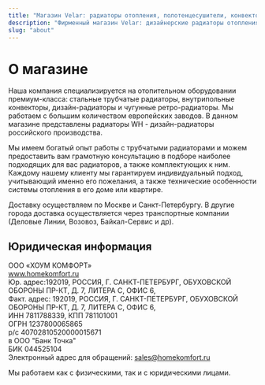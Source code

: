 ```yaml
---
title: "Магазин Velar: радиаторы отопления, полотенцесушители, конвекторы"
description: "Фирменный магазин Velar: дизайнерские радиаторы отопления, полотенцесушители и внутрипольные конвекторы. Официальная гарантия от производителя. Доставка в любой город России."
slug: "about"
---
```


# О магазине

Наша компания специализируется на отопительном оборудовании премиум-класса: стальные трубчатые радиаторы, внутрипольные конвекторы, дизайн-радиаторы и чугунные ретро-радиаторы. Мы работаем с большим количеством европейских заводов. В данном магазине представлены радиаторы WH - дизайн-радиаторы российского производства.

Мы имеем богатый опыт работы с трубчатыми радиаторами и можем предоставить вам грамотную консультацию в подборе наиболее подходящих для вас радиаторов, а также комплектующих к ним. Каждому нашему клиенту мы гарантируем индивидуальный подход, учитывающий именно его пожелания, а также технические особенности системы отопления в его доме или квартире.

Доставку осуществляем по Москве и Санкт-Петербургу. В другие города доставка осуществляется через транспортные компании (Деловые Линии, Возовоз, Байкал-Сервис и др).

## Юридическая информация

ООО «ХОУМ КОМФОРТ»\
www.homekomfort.ru \
Юр. адрес:192019, РОССИЯ, Г. САНКТ-ПЕТЕРБУРГ, ОБУХОВСКОЙ ОБОРОНЫ ПР-КТ, Д. 7, ЛИТЕРА С, ОФИС 6,\
Факт. адрес: 192019, РОССИЯ, Г. САНКТ-ПЕТЕРБУРГ, ОБУХОВСКОЙ ОБОРОНЫ ПР-КТ, Д. 7, ЛИТЕРА С, ОФИС 6,\
ИНН 7811788339, КПП 781101001\
ОГРН 1237800065865\
р/с 40702810520000015671\
в ООО "Банк Точка" \
БИК 044525104\
Электронный адрес для обращений: sales@homekomfort.ru

Мы работаем как с физическими, так и с юридическими лицами.
